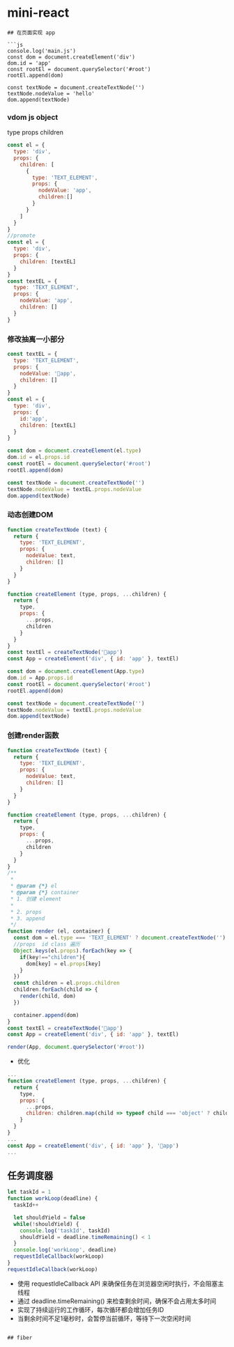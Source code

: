 # mini-react
```
## 在页面实现 app

```js
console.log('main.js')
const dom = document.createElement('div')
dom.id = 'app'
const rootEl = document.querySelector('#root')
rootEl.append(dom)

const textNode = document.createTextNode('')
textNode.nodeValue = 'hello'
dom.append(textNode)
```
### vdom js object
type props children
```js
const el = {
  type: 'div',
  props: {
    children: [
      {
        type: 'TEXT_ELEMENT',
        props: {
          nodeValue: 'app',
          children:[]
        }
      }
    ]
  }
}
//promote
const el = {
  type: 'div',
  props: {
    children: [textEL]
  }
}
const textEL = {
  type: 'TEXT_ELEMENT',
  props: {
    nodeValue: 'app',
    children: []
  }
}
```
### 修改抽离一小部分
```js
const textEL = {
  type: 'TEXT_ELEMENT',
  props: {
    nodeValue: '🦋app',
    children: []
  }
}
const el = {
  type: 'div',
  props: {
    id:'app',
    children: [textEL]
  }
}

const dom = document.createElement(el.type)
dom.id = el.props.id
const rootEl = document.querySelector('#root')
rootEl.append(dom)

const textNode = document.createTextNode('')
textNode.nodeValue = textEL.props.nodeValue
dom.append(textNode)
```
### 动态创建DOM
```js
function createTextNode (text) {
  return {
    type: 'TEXT_ELEMENT',
    props: {
      nodeValue: text,
      children: []
    }
  }
}

function createElement (type, props, ...children) {
  return {
    type,
    props: {
      ...props,
      children
    }
  }
}
const textEl = createTextNode('🦋app')
const App = createElement('div', { id: 'app' }, textEl)

const dom = document.createElement(App.type)
dom.id = App.props.id
const rootEl = document.querySelector('#root')
rootEl.append(dom)

const textNode = document.createTextNode('')
textNode.nodeValue = textEl.props.nodeValue
dom.append(textNode)

```
### 创建render函数
```js
function createTextNode (text) {
  return {
    type: 'TEXT_ELEMENT',
    props: {
      nodeValue: text,
      children: []
    }
  }
}

function createElement (type, props, ...children) {
  return {
    type,
    props: {
      ...props,
      children
    }
  }
}
/**
 *
 * @param {*} el
 * @param {*} container
 * 1. 创建 element
 *
 * 2. props
 * 3. append
 */
function render (el, container) {
  const dom = el.type === 'TEXT_ELEMENT' ? document.createTextNode('') : document.createElement(el.type)
  //props  id class 遍历
  Object.keys(el.props).forEach(key => {
    if(key!=="children"){
      dom[key] = el.props[key]
    }
  })
  const children = el.props.children
  children.forEach(child => {
    render(child, dom)
  })

  container.append(dom)
}
const textEl = createTextNode('🦋app')
const App = createElement('div', { id: 'app' }, textEl)

render(App, document.querySelector('#root'))
```
-  优化
```js
...
function createElement (type, props, ...children) {
  return {
    type,
    props: {
      ...props,
      children: children.map(child => typeof child === 'object' ? child : createTextNode(child))
    }
  }
}
...
const App = createElement('div', { id: 'app' }, '🦋app')
...
```
## 任务调度器
```js
let taskId = 1
function workLoop(deadline) {
  taskId++

  let shouldYield = false
  while(!shouldYield) {
    console.log('taskId', taskId)
    shouldYield = deadline.timeRemaining() < 1
  }
  console.log('workLoop', deadline)
  requestIdleCallback(workLoop)
}
requestIdleCallback(workLoop)
```
- 使用 requestIdleCallback API 来确保任务在浏览器空闲时执行，不会阻塞主线程
- 通过 deadline.timeRemaining() 来检查剩余时间，确保不会占用太多时间
- 实现了持续运行的工作循环，每次循环都会增加任务ID
- 当剩余时间不足1毫秒时，会暂停当前循环，等待下一次空闲时间
```

## fiber